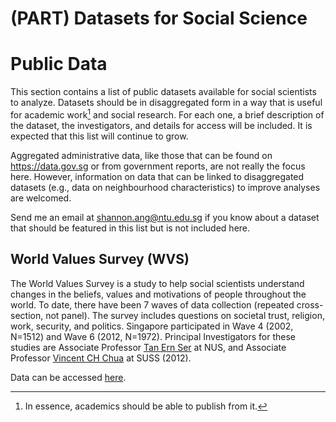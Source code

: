 # (PART) Datasets for Social Science {-}

# Public Data {#publicdata}

This section contains a list of public datasets available for social scientists to analyze. Datasets should be in disaggregated form in a way that is useful for academic work^[In essence, academics should be able to publish from it.] and social research. For each one, a brief description of the dataset, the investigators, and details for access will be included. It is expected that this list will continue to grow. 

Aggregated administrative data, like those that can be found on <https://data.gov.sg> or from government reports, are not really the focus here. However, information on data that can be linked to disaggregated datasets (e.g., data on neighbourhood characteristics) to improve analyses are welcomed. 

Send me an email at <shannon.ang@ntu.edu.sg> if you know about a dataset that should be featured in this list but is not included here.

## World Values Survey (WVS) {#wvs}

The World Values Survey is a study to help social scientists understand changes in the beliefs, values and motivations of people throughout the world. To date, there have been 7 waves of data collection (repeated cross-section, not panel). The survey includes questions on societal trust, religion, work, security, and politics. Singapore participated in Wave 4 (2002, N=1512) and Wave 6 (2012, N=1972). Principal Investigators for these studies are Associate Professor [Tan Ern Ser](http://profile.nus.edu.sg/fass/soctanes/) at NUS, and Associate Professor [Vincent CH Chua](https://www.suss.edu.sg/about-suss/faculty-and-staff/detail/vincent-chua) at SUSS (2012).

Data can be accessed [here](http://www.worldvaluessurvey.org).